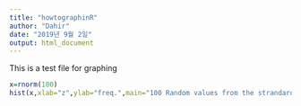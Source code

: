 ```yaml
---
title: "howtographinR"
author: "Dahir"
date: "2019년 9월 2일"
output: html_document
---
```


This is a test file for graphing 
```r
x=rnorm(100)
hist(x,xlab="z",ylab="freq.",main="100 Random values from the strandard normal",col="blue")


```

